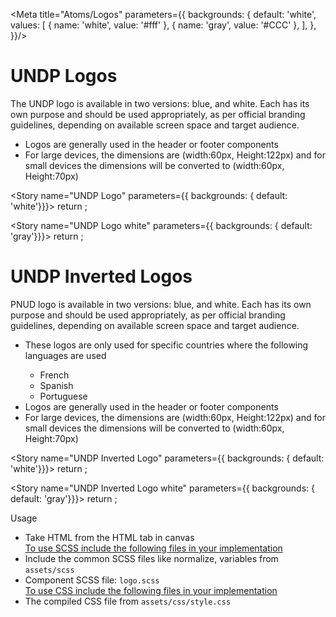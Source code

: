 
<Meta title="Atoms/Logos"  parameters={{
    backgrounds: {
      default: 'white',
      values: [
        { name: 'white', value: '#fff' },
        { name: 'gray', value: '#CCC' },
      ],
    },
  }}/>

<style>{`
  .subheading {
    font-weight: 700;
    font-size: 18px;
    color: #666;
    letter-spacing: 1.5px;
    line-height: 24px;
    margin-bottom: 12px;
    margin-top: 40px;
  }
  div[id^="story--atoms-logos"] {
    display: inline-block;
    border: 1px solid #000;
    padding: 10px;
    align-items: center;
    margin: 25px 25px;
  }
  .css-zgt7u1 {
    background: #d8d8d8;
  }
`}</style>  

# UNDP Logos
The UNDP logo is available in two versions: blue, and white. Each has its own purpose and should be used appropriately, as per official branding guidelines, depending on available screen space and target audience.

<ul>
<li>Logos are generally used in the header or footer components</li>
<li>For large devices, the dimensions are (width:60px, Height:122px) and for small devices the dimensions will be converted to (width:60px, Height:70px)</li>
</ul>

<Story name="UNDP Logo" parameters={{ backgrounds: { default: 'white'}}}>
  return <Logo></Logo> ;
</Story>

<Story name="UNDP Logo white" parameters={{ backgrounds: { default: 'gray'}}}>
  return <Logowhite></Logowhite> ;
</Story>

# UNDP Inverted Logos
PNUD logo is available in two versions: blue, and white. Each has its own purpose and should be used appropriately, as per official branding guidelines, depending on available screen space and target audience.

<ul>
<li>These logos are only used for specific countries where the following languages are used</li>
  <ul>
    <li>French</li>
    <li>Spanish</li>
    <li>Portuguese</li>
  </ul>
<li>Logos are generally used in the header or footer components</li>
<li>For large devices, the dimensions are (width:60px, Height:122px) and for small devices the dimensions will be converted to (width:60px, Height:70px)</li>
</ul>


<Story name="UNDP Inverted Logo" parameters={{ backgrounds: { default: 'white'}}}>
  return <PnudLogo></PnudLogo> ;
</Story>

<Story name="UNDP Inverted Logo white" parameters={{ backgrounds: { default: 'gray'}}}>
  return <PnudLogowhite></PnudLogowhite>;  
</Story>

<div className="subheading">Usage</div>
<ul>
<li>Take HTML from the HTML tab in canvas</li>
<u>To use SCSS include the following files in your implementation</u>
<li>Include the common SCSS files like normalize, variables from <code>assets/scss</code></li>
<li>Component SCSS file: <code>logo.scss</code></li>
<u>To use CSS include the following files in your implementation</u>
<li>The compiled CSS file from <code>assets/css/style.css</code></li>
</ul>

